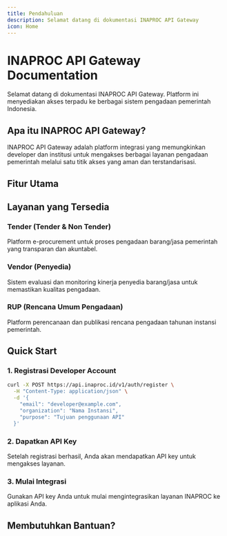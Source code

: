 ```yaml
---
title: Pendahuluan
description: Selamat datang di dokumentasi INAPROC API Gateway
icon: Home
---
```



# INAPROC API Gateway Documentation

Selamat datang di dokumentasi INAPROC API Gateway. Platform ini menyediakan akses terpadu ke berbagai sistem pengadaan pemerintah Indonesia.

## Apa itu INAPROC API Gateway?

INAPROC API Gateway adalah platform integrasi yang memungkinkan developer dan institusi untuk mengakses berbagai layanan pengadaan pemerintah melalui satu titik akses yang aman dan terstandarisasi.

## Fitur Utama

<Cards>
  <Card 
    title="🚀 Performa Tinggi" 
    description="Response time < 100ms, 99.9% uptime SLA, Auto-scaling infrastructure"
  />
  <Card 
    title="🔒 Keamanan Berlapis" 
    description="OAuth 2.0 authentication, Rate limiting per API key, End-to-end encryption"
  />
  <Card 
    title="📊 Monitoring Real-time" 
    description="Dashboard analytics, Usage metrics, Error tracking"
  />
</Cards>

## Layanan yang Tersedia

### Tender (Tender & Non Tender)
Platform e-procurement untuk proses pengadaan barang/jasa pemerintah yang transparan dan akuntabel.

### Vendor (Penyedia)
Sistem evaluasi dan monitoring kinerja penyedia barang/jasa untuk memastikan kualitas pengadaan.

### RUP (Rencana Umum Pengadaan)
Platform perencanaan dan publikasi rencana pengadaan tahunan instansi pemerintah.

## Quick Start

### 1. Registrasi Developer Account
```bash
curl -X POST https://api.inaproc.id/v1/auth/register \
  -H "Content-Type: application/json" \
  -d '{
    "email": "developer@example.com",
    "organization": "Nama Instansi",
    "purpose": "Tujuan penggunaan API"
  }'
```

### 2. Dapatkan API Key
Setelah registrasi berhasil, Anda akan mendapatkan API key untuk mengakses layanan.

### 3. Mulai Integrasi
Gunakan API key Anda untuk mulai mengintegrasikan layanan INAPROC ke aplikasi Anda.

## Membutuhkan Bantuan?

<Cards>
  <Card 
    title="📚 Getting Started" 
    description="Panduan lengkap untuk memulai menggunakan INAPROC API"
    href="/docs/getting-started"
  />
  <Card 
    title="📖 Spesifikasi API" 
    description="Dokumentasi lengkap semua endpoint API yang tersedia"
    href="/docs/spesifikasi-api"
  />
  <Card 
    title="💡 Examples" 
    description="Contoh implementasi dan best practices"
    href="/docs/examples"
  />
  <Card 
    title="🆘 Support" 
    description="Dapatkan bantuan dari tim support kami"
    href="/support"
  />
</Cards>
